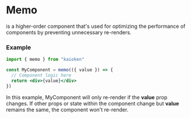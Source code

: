 
# Memo

<CodePreview data={memoTypePreview} /> is a higher-order component that's used for optimizing the performance 
of components by preventing unnecessary re-renders.

### Example

```jsx
import { memo } from "kaioken"

const MyComponent = memo(({ value }) => {
  // Component logic here
  return <div>{value}</div>
})
```

In this example, MyComponent will only re-render if the <b>value</b> 
prop changes. If other props or state within the component change 
but <b>value</b> remains the same, the component won't re-render.

